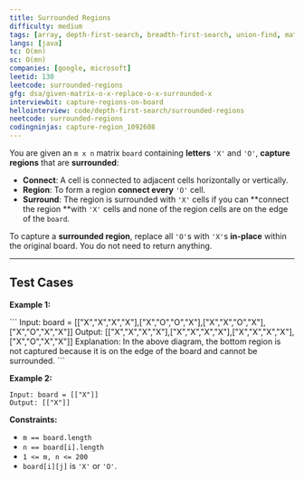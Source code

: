```yaml
---
title: Surrounded Regions
difficulty: medium
tags: [array, depth-first-search, breadth-first-search, union-find, matrix]
langs: [java]
tc: O(mn)
sc: O(mn)
companies: [google, microsoft]
leetid: 130
leetcode: surrounded-regions
gfg: dsa/given-matrix-o-x-replace-o-x-surrounded-x
interviewbit: capture-regions-on-board
hellointerview: code/depth-first-search/surrounded-regions
neetcode: surrounded-regions
codingninjas: capture-region_1092608
---
```

You are given an `m x n` matrix `board` containing **letters** `'X'` and `'O'`, **capture regions** that are **surrounded**:

* **Connect**: A cell is connected to adjacent cells horizontally or vertically.
* **Region**: To form a region **connect every** `'O'` cell.
* **Surround**: The region is surrounded with `'X'` cells if you can **connect the region **with `'X'` cells and none of the region cells are on the edge of the `board`.

To capture a **surrounded region**, replace all `'O'`s with `'X'`s **in-place** within the original board. You do not need to return anything.

---
## Test Cases
**Example 1:**

<MdxImage alt="" src="https://assets.leetcode.com/uploads/2021/02/19/xogrid.jpg" style="width: 367px; height: 158px;" />
```
Input: board = [["X","X","X","X"],["X","O","O","X"],["X","X","O","X"],["X","O","X","X"]]
Output: [["X","X","X","X"],["X","X","X","X"],["X","X","X","X"],["X","O","X","X"]]
Explanation:
In the above diagram, the bottom region is not captured because it is on the edge of the board and cannot be surrounded.
```

**Example 2:**

```
Input: board = [["X"]]
Output: [["X"]]
```

**Constraints:**

* `m == board.length`
* `n == board[i].length`
* `1 <= m, n <= 200`
* `board[i][j]` is `'X'` or `'O'`.
